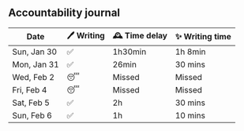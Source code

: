 ## Accountability journal

| Date        | 🖊 Writing |🕰 Time delay |✨ Writing time |
| ----------- | --------- |--------- |--------- |
| Sun, Jan 30 | ✅         | 1h30min         | 1h 8min        |
| Mon, Jan 31 | ✅         | 26min         | 30 mins |
| Wed, Feb 2  | 😴         | Missed         | Missed |
| Fri, Feb 4  | 😴        | Missed         | Missed |
| Sat, Feb 5  | ✅         | 2h         | 30 mins |
| Sun, Feb 6  | ✅          | 1h         | 10 mins | 

